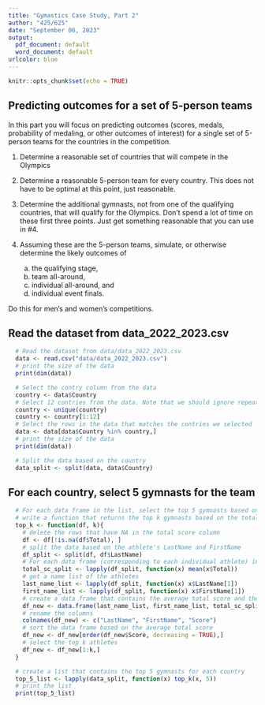 ---
title: "Gymastics Case Study, Part 2"
author: "425/625"
date: "September 06, 2023"
output:
  pdf_document: default
  word_document: default
urlcolor: blue
---

```{r setup, include=FALSE}
knitr::opts_chunk$set(echo = TRUE)
```

## Predicting outcomes for a set of 5-person teams

In this part you will focus on predicting outcomes (scores, medals, probability of medaling, or other outcomes of interest) for a single set of 5-person teams for the countries in the competition.  

1. Determine a reasonable set of countries that will compete in the Olympics
2. Determine a reasonable 5-person team for every country. This does not have to be optimal at this point, just reasonable.  
3. Determine the additional gymnasts, not from one of the qualifying countries, that will qualify for the Olympics. Don't spend a lot of time on these first three points. Just get something reasonable that you can use in #4.
4. Assuming these are the 5-person teams, simulate, or otherwise determine the likely outcomes of 

    a. the qualifying stage, 
    b. team all-around, 
    c. individual all-around, and 
    d. individual event finals. 

Do this for men's and women's competitions. 

## Read the dataset from data_2022_2023.csv
  
```{r}
  # Read the dataset from data/data_2022_2023.csv
  data <- read.csv("data/data_2022_2023.csv")
  # print the size of the data
  print(dim(data))

  # Select the contry column from the data
  country <- data$Country
  # Select 12 contries from the data. Note that we should ignore repeated entries.
  country <- unique(country)
  country <- country[1:12]
  # Select the rows in the data that matches the contries we selected
  data <- data[data$Country %in% country,]
  # print the size of the data
  print(dim(data))

  # Split the data based on the country
  data_split <- split(data, data$Country)
```

## For each country, select 5 gymnasts for the team

```{r}
  # For each data frame in the list, select the top 5 gymnasts based on the total score
  # write a function that returns the top k gymnasts based on the total score
  top_k <- function(df, k){
    # delete the rows that have NA in the total score column
    df <- df[!is.na(df$Total), ]
    # split the data based on the athlete's LastName and FirstName
    df_split <- split(df, df$LastName)
    # For each data frame (corresponding to each individual athlete) in the list, calculate the average total score
    total_sc_split <- lapply(df_split, function(x) mean(x$Total))
    # get a name list of the athletes
    last_name_list <- lapply(df_split, function(x) x$LastName[1])
    first_name_list <- lapply(df_split, function(x) x$FirstName[1])
    # create a data frame that contains the average total score and the name of the athlete, the data frame should contains 3 columns with the name "LastName", "FirstName", and "Score"
    df_new <- data.frame(last_name_list, first_name_list, total_sc_split)
    # rename the columns
    colnames(df_new) <- c("LastName", "FirstName", "Score")
    # sort the data frame based on the average total score
    df_new <- df_new[order(df_new$Score, decreasing = TRUE),]
    # select the top k athletes
    df_new <- df_new[1:k,]
  }
```

```{r}
  # create a list that contains the top 5 gymnasts for each country
  top_5_list <- lapply(data_split, function(x) top_k(x, 5))
  # print the list
  print(top_5_list)
```